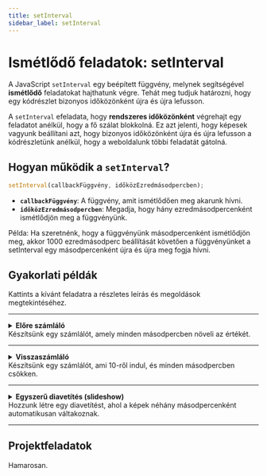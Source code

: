 ```yaml
---  
title: setInterval  
sidebar_label: setInterval  
---
```


# Ismétlődő feladatok: setInterval

A JavaScript `setInterval` egy beépített függvény, melynek segítségével **ismétlődő** feladatokat hajthatunk végre. Tehát meg tudjuk határozni, hogy egy kódrészlet bizonyos időközönként újra és újra lefusson. 

A `setInterval` efeladata, hogy **rendszeres időközönként** végrehajt egy feladatot anélkül, hogy a fő szálat blokkolná. Ez azt jelenti, hogy képesek vagyunk beállítani azt, hogy bizonyos időközönként újra és újra lefusson a kódrészletünk anélkül, hogy a weboldalunk többi feladatát gátolná.

## Hogyan működik a `setInterval`?

```js
setInterval(callbackFüggvény, időközEzredmásodpercben);
```

- **`callbackFüggvény`**: A függvény, amit ismétlődően meg akarunk hívni.  
- **`időközEzredmásodpercben`**: Megadja, hogy hány ezredmásodpercenként ismétlődjön meg a függvényünk.

Példa: Ha szeretnénk, hogy a függvényünk másodpercenként ismétlődjön meg, akkor 1000 ezredmásodperc beállítását követően a függvényünket a setInterval egy másodpercenként újra és újra meg fogja hívni.

## Gyakorlati példák

Kattints a kívánt feladatra a részletes leírás és megoldások megtekintéséhez.

---

<details className="dropdown-task">
  <summary>
    <strong>Előre számláló</strong><br/>
    Készítsünk egy számlálót, amely minden másodpercben növeli az értékét.
  </summary>

#### HTML kód:

```html
<div>
  <span id="forwardCounter">0</span>
</div>
```

#### JavaScript kód:

```js
let count = 0;
const Element = document.getElementById("forwardCounter");

setInterval(function() {
  count++;
  Element.textContent = count;
}, 1000); // 1000 ms = 1 másodperc
```

</details>

---

<details className="dropdown-task">
  <summary>
    <strong>Visszaszámláló</strong><br/>
    Készítsünk egy számlálót, ami 10-ről indul, és minden másodpercben csökken.
  </summary>

#### HTML kód:

```html
<div>
  <span id="backwardCounter">10</span>
</div>
```

#### JavaScript kód:

```js
let timeLeft = 10;
const backwardCounterElement = document.getElementById("backwardCounter");

setInterval(function() {
  timeLeft--;
  backwardCounterElement.textContent = timeLeft;
}, 1000);
```

</details>

---

<details className="dropdown-task">
  <summary>
    <strong>Egyszerű diavetítés (slideshow)</strong><br/>
    Hozzunk létre egy diavetítést, ahol a képek néhány másodpercenként automatikusan váltakoznak.
  </summary>

#### HTML kód:

```html
<div id="slideshow">
  <img src="image1.jpg" alt="Kép 1" class="active">
  <img src="image2.jpg" alt="Kép 2">
  <img src="image3.jpg" alt="Kép 3">
</div>
```

#### CSS kód (egyszerű példa):

```css
#slideshow {
  position: relative;
  width: 600px;
  height: 400px;
  overflow: hidden;
}

#slideshow img {
  position: absolute;
  width: 100%;
  height: 100%;
  opacity: 0;
  transition: opacity 1s ease-in-out;
}

#slideshow img.active {
  opacity: 1;
}
```

#### JavaScript kód:

```js
function startSlideshow() {
  const slides = document.querySelectorAll("#slideshow img");
  let currentIndex = 0;
  const totalSlides = slides.length;

  setInterval(function() {
    // Eltávolítjuk az 'active' osztályt a jelenlegi képről
    slides[currentIndex].classList.remove("active");

    // Növeljük az indexet, és ha a végére ért, visszaugrunk 0-ra
    currentIndex = (currentIndex + 1) % totalSlides;

    // Az új képet jelöljük ki aktívnak
    slides[currentIndex].classList.add("active");
  }, 3000); // 3000 ms = 3 másodperc
}

// Indítjuk a diavetítést, amikor betöltődik az oldal
window.onload = startSlideshow;
```

</details>

---

## Projektfeladatok

Hamarosan.
